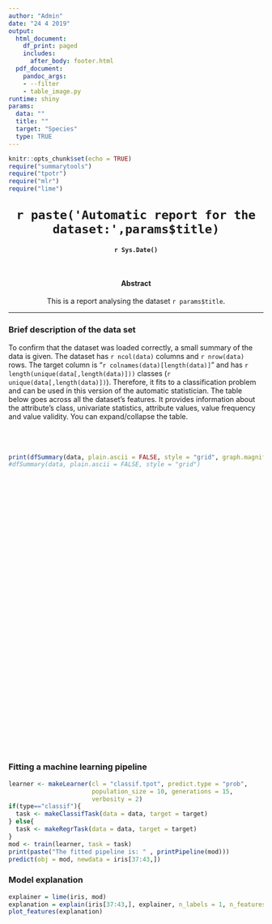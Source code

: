 ```yaml
---
author: "Admin"
date: "24 4 2019"
output:
  html_document:
    df_print: paged
    includes:
      after_body: footer.html
  pdf_document:
    pandoc_args:
    - --filter
    - table_image.py
runtime: shiny
params:
  data: ""
  title: ""
  target: "Species"
  type: TRUE
---
```


<style type="text/css">
h1.title, h4.date, h4.abstract, p.abstract{
  text-align: center;
}
h1.title{
  margin-top: 30px;
}
h4.abstract{
  margin-top: 50px;
}
.outer{
width: 100%;
}
.scrolltable { margin-top: 20px; height: 600px; overflow: auto; }
.scrolltable table { border-collapse: collapse; }
.scrolltable tr:nth-child(even) { background: #EEE; }
.expand tr:nth-child(even) { background: #EEE; }
#expandButton{
  cursor: pointer;
}
</style>

<script>
var isExpanded = false
function expand() {
  isExpanded ? document.getElementById('section-scrolltable').setAttribute("class", "scrolltable") : document.getElementById('section-scrolltable').setAttribute("class", "expand")
  isExpanded = !isExpanded
}
</script>

```r
knitr::opts_chunk$set(echo = TRUE)
require("summarytools")
require("tpotr")
require("mlr")
require("lime")
```

<!-- HEADER SECTION --> 
<div class="container outer">

<div class="row">

<div class="col-sm">

<h1 class="title">`r paste('Automatic report for the dataset:',params$title)`</h1>
<h4 class="date">`r Sys.Date()`</h4>
<h4 class="abstract">Abstract</h4>
<p class="abstract"> This is a report analysing the dataset `r params$title`. </p>
<hr>

</div>

</div>

</div>

<!-- FIRST SECTION --> 

<div class="container outer">

<div class="row">

<div class="col-sm">

<h3>Brief description of the data set</h3>
<p> To confirm that the dataset was loaded correctly, a small summary of the data is given. The dataset has `r ncol(data)` columns and `r nrow(data)` rows. The target column is "`r colnames(data)[length(data)]`" and has `r length(unique(data[,length(data)]))` classes (`r unique(data[,length(data)])`). Therefore, it fits to a classification problem and can be used in this version of the automatic statistician. The table below goes across all the dataset's features. It provides information about the attribute's class, univariate statistics, attribute values, value frequency and value validity. You can <a id = "expandButton" onclick="expand()">expand/collapse</a> the table.</p><br>

<div id="scrolltable" class="scrolltable">

```r
print(dfSummary(data, plain.ascii = FALSE, style = "grid", graph.magnif = 0.8, headings = FALSE, tmp.img.dir = "/tmp"))
#dfSummary(data, plain.ascii = FALSE, style = "grid")
```

</div>

</div>

</div>

</div>

<!-- SECOND SECTION --> 

<div class="container outer">

<div class="row">

<div class="col-sm">

<h3>Fitting a machine learning pipeline</h3>

```r
learner <- makeLearner(cl = "classif.tpot", predict.type = "prob", 
                       population_size = 10, generations = 15, 
                       verbosity = 2)
if(type=="classif"){
  task <- makeClassifTask(data = data, target = target)
} else{
  task <- makeRegrTask(data = data, target = target)
}
mod <- train(learner, task = task)
print(paste("The fitted pipeline is: " , printPipeline(mod)))
predict(obj = mod, newdata = iris[37:43,])
```

</div>

</div>

</div>

<!-- THIRD SECTION --> 

<div class="container outer">

<div class="row">

<div class="col-sm">


<h3>Model explanation</h3>

```r
explainer = lime(iris, mod)
explanation = explain(iris[37:43,], explainer, n_labels = 1, n_features = 4)
plot_features(explanation)

```

</div>

</div>

</div>

